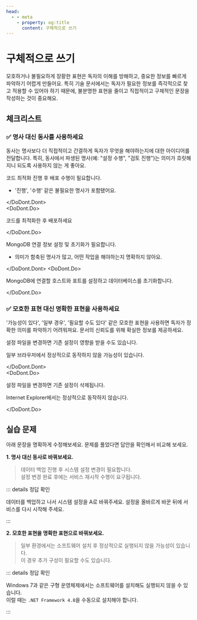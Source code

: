 ```yaml
---
head:
  - - meta
    - property: og:title
      content: 구체적으로 쓰기
---
```



# 구체적으로 쓰기

모호하거나 불필요하게 장황한 표현은 독자의 이해를 방해하고, 중요한 정보를 빠르게 파악하기 어렵게 만들어요. 특히 기술 문서에서는 독자가 필요한 정보를 즉각적으로 찾고 적용할 수 있어야 하기 때문에, 불분명한 표현을 줄이고 직접적이고 구체적인 문장을 작성하는 것이 중요해요.

## 체크리스트

### ✅ 명사 대신 동사를 사용하세요

동사는 명사보다 더 직접적이고 간결하게 독자가 무엇을 해야하는지에 대한 아이디어를 전달합니다. 특히, 동사에서 파생된 명사(예: "설정 수행", "검토 진행")는 의미가 흐릿해지니 되도록 사용하지 않는 게 좋아요.

<DoDont>
<DoDont.Dont>

코드 최적화 진행 후 배포 수행이 필요합니다.

- '진행', '수행' 같은 불필요한 명사가 포함됐어요.

</DoDont.Dont>  
<DoDont.Do>

코드를 최적화한 후 배포하세요

</DoDont.Do>
</DoDont>

<DoDont>
<DoDont.Dont>

MongoDB 연결 정보 설정 및 초기화가 필요합니다.

- 의미가 함축된 명사가 많고, 어떤 작업을 해야하는지 명확하지 않아요.

</DoDont.Dont>
<DoDont.Do>

MongoDB에 연결할 호스트와 포트를 설정하고 데이터베이스를 초기화합니다.

</DoDont.Do>
</DoDont>

### ✅ 모호한 표현 대신 명확한 표현을 사용하세요

'가능성이 있다', '일부 경우', '필요할 수도 있다' 같은 모호한 표현을 사용하면 독자가 정확한 의미를 파악하기 어려워져요. 문서의 신뢰도를 위해 확실한 정보를 제공하세요.

<DoDont>
<DoDont.Dont>

설정 파일을 변경하면 기존 설정이 영향을 받을 수도 있습니다.

일부 브라우저에서 정상적으로 동작하지 않을 가능성이 있습니다.

</DoDont.Dont>  
<DoDont.Do>

설정 파일을 변경하면 기존 설정이 삭제됩니다.

Internet Explorer에서는 정상적으로 동작하지 않습니다.

</DoDont.Do>
</DoDont>

## 실습 문제

아래 문장을 명확하게 수정해보세요. 문제를 풀었다면 답안을 확인해서 비교해 보세요.

**1. 명사 대신 동사로 바꿔보세요.**

> 데이터 백업 진행 후 시스템 설정 변경이 필요합니다.  
> 설정 변경 완료 후에는 서비스 재시작 수행이 요구됩니다.

::: details 정답 확인

데이터를 백업하고 나서 시스템 설정을 A로 바꿔주세요.
설정을 올바르게 바꾼 뒤에 서비스를 다시 시작해 주세요.

:::

**2. 모호한 표현을 명확한 표현으로 바꿔보세요.**

> 일부 환경에서는 소프트웨어 설치 후 정상적으로 실행되지 않을 가능성이 있습니다.  
> 이 경우 추가 구성이 필요할 수도 있습니다.

::: details 정답 확인

Windows 7과 같은 구형 운영체제에서는 소프트웨어를 설치해도 실행되지 않을 수 있습니다.  
이럴 때는 `.NET Framework 4.8`을 수동으로 설치해야 합니다.

:::
